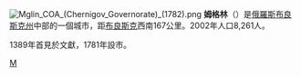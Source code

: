 {{coord|52|03|N|32|51|E|display=title}}
[[File:Mglin_COA_(Chernigov_Governorate)_(1782).png|right]]
'''姆格林'''（{{lang-ru|Мглин}}）是[[俄羅斯|俄羅斯]][[布良斯克州|布良斯克州]]中部的一個城市，距[[布良斯克|布良斯克]]西南167公里。2002年人口8,261人。

1389年首見於文獻，1781年設市。

{{布良斯克州城市}}

[[Category:布良斯克州城市|М]]